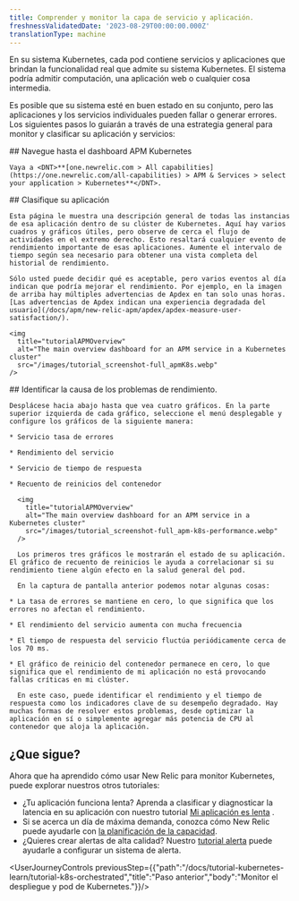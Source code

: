```yaml
---
title: Comprender y monitor la capa de servicio y aplicación.
freshnessValidatedDate: '2023-08-29T00:00:00.000Z'
translationType: machine
---
```


En su sistema Kubernetes, cada pod contiene servicios y aplicaciones que brindan la funcionalidad real que admite su sistema Kubernetes. El sistema podría admitir computación, una aplicación web o cualquier cosa intermedia.

Es posible que su sistema esté en buen estado en su conjunto, pero las aplicaciones y los servicios individuales pueden fallar o generar errores. Los siguientes pasos lo guiarán a través de una estrategia general para monitor y clasificar su aplicación y servicios:

<Steps>
  <Step>
    ## Navegue hasta el dashboard APM Kubernetes

    Vaya a <DNT>**[one.newrelic.com > All capabilities](https://one.newrelic.com/all-capabilities) > APM & Services > select your application > Kubernetes**</DNT>.
  </Step>

  <Step>
    ## Clasifique su aplicación

    Esta página le muestra una descripción general de todas las instancias de esa aplicación dentro de su clúster de Kubernetes. Aquí hay varios cuadros y gráficos útiles, pero observe de cerca el flujo de actividades en el extremo derecho. Esto resaltará cualquier evento de rendimiento importante de esas aplicaciones. Aumente el intervalo de tiempo según sea necesario para obtener una vista completa del historial de rendimiento.

    Sólo usted puede decidir qué es aceptable, pero varios eventos al día indican que podría mejorar el rendimiento. Por ejemplo, en la imagen de arriba hay múltiples advertencias de Apdex en tan solo unas horas. [Las advertencias de Apdex indican una experiencia degradada del usuario](/docs/apm/new-relic-apm/apdex/apdex-measure-user-satisfaction/).

    <img
      title="tutorialAPMOverview"
      alt="The main overview dashboard for an APM service in a Kubernetes cluster"
      src="/images/tutorial_screenshot-full_apmK8s.webp"
    />
  </Step>

  <Step>
    ## Identificar la causa de los problemas de rendimiento.

    Desplácese hacia abajo hasta que vea cuatro gráficos. En la parte superior izquierda de cada gráfico, seleccione el menú desplegable y configure los gráficos de la siguiente manera:

    * Servicio tasa de errores

    * Rendimiento del servicio

    * Servicio de tiempo de respuesta

    * Recuento de reinicios del contenedor

      <img
        title="tutorialAPMOverview"
        alt="The main overview dashboard for an APM service in a Kubernetes cluster"
        src="/images/tutorial_screenshot-full_apm-k8s-performance.webp"
      />

      Los primeros tres gráficos le mostrarán el estado de su aplicación. El gráfico de recuento de reinicios le ayuda a correlacionar si su rendimiento tiene algún efecto en la salud general del pod.

      En la captura de pantalla anterior podemos notar algunas cosas:

    * La tasa de errores se mantiene en cero, lo que significa que los errores no afectan el rendimiento.

    * El rendimiento del servicio aumenta con mucha frecuencia

    * El tiempo de respuesta del servicio fluctúa periódicamente cerca de los 70 ms.

    * El gráfico de reinicio del contenedor permanece en cero, lo que significa que el rendimiento de mi aplicación no está provocando fallas críticas en mi clúster.

      En este caso, puede identificar el rendimiento y el tiempo de respuesta como los indicadores clave de su desempeño degradado. Hay muchas formas de resolver estos problemas, desde optimizar la aplicación en sí o simplemente agregar más potencia de CPU al contenedor que aloja la aplicación.
  </Step>
</Steps>

## ¿Que sigue?

Ahora que ha aprendido cómo usar New Relic para monitor Kubernetes, puede explorar nuestros otros tutoriales:

* ¿Tu aplicación funciona lenta? Aprenda a clasificar y diagnosticar la latencia en su aplicación con nuestro tutorial [Mi aplicación es lenta](/docs/tutorial-app-slow/root-causes) .
* Si se acerca un día de máxima demanda, conozca cómo New Relic puede ayudarle con [la planificación de la capacidad](/docs/tutorial-peak-demand/get-started).
* ¿Quieres crear alertas de alta calidad? Nuestro [tutorial alerta](/docs/tutorial-create-alerts/create-new-relic-alerts/) puede ayudarle a configurar un sistema de alerta.

<UserJourneyControls previousStep={{"path":"/docs/tutorial-kubernetes-learn/tutorial-k8s-orchestrated","title":"Paso anterior","body":"Monitor el despliegue y pod de Kubernetes."}}/>
